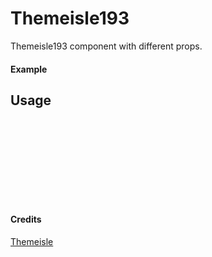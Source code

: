 
<Meta of={Themeisle193} title="Themeisle/Themeisle193" />

# Themeisle193

Themeisle193 component with different props.

#### Example

<Canvas of={Themeisle193.Primary} />

## Usage

```ts
import { Themeisle193 } from "yadl-ui";

const Example = () => {
  return (
      <Themeisle193 />
  );
};

export default Example;
```

#### Credits
[Themeisle](https://themeisle.com/illustrations/)
